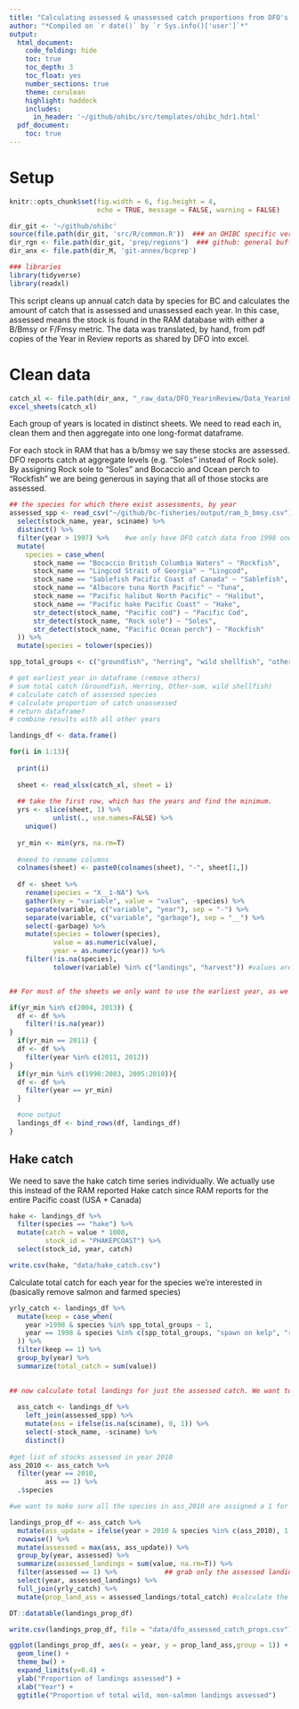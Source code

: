 ```yaml
---
title: "Calculating assessed & unassessed catch proportions from DFO's Year in Review reports"
author: "*Compiled on `r date()` by `r Sys.info()['user']`*"
output: 
  html_document:
    code_folding: hide
    toc: true
    toc_depth: 3
    toc_float: yes
    number_sections: true
    theme: cerulean
    highlight: haddock
    includes: 
      in_header: '~/github/ohibc/src/templates/ohibc_hdr1.html'
  pdf_document:
    toc: true
---
```


# Setup
``` r

knitr::opts_chunk$set(fig.width = 6, fig.height = 4,
                      echo = TRUE, message = FALSE, warning = FALSE)

dir_git <- '~/github/ohibc'
source(file.path(dir_git, 'src/R/common.R'))  ### an OHIBC specific version of common.R
dir_rgn <- file.path(dir_git, 'prep/regions')  ### github: general buffer region shapefiles
dir_anx <- file.path(dir_M, 'git-annex/bcprep')

### libraries
library(tidyverse)
library(readxl)
```

This script cleans up annual catch data by species for BC and calculates the amount of catch that is assessed and unassessed each year. In this case, assessed means the stock is found in the RAM database with either a B/Bmsy or F/Fmsy metric. The data was translated, by hand, from pdf copies of the Year in Review reports as shared by DFO into excel. 

# Clean data

```r
catch_xl <- file.path(dir_anx, "_raw_data/DFO_YearinReview/Data_YearinReview_RAW.xlsx")
excel_sheets(catch_xl)
```

Each group of years is located in distinct sheets. We need to read each in, clean them and then aggregate into one long-format dataframe.

For each stock in RAM that has a b/bmsy we say these stocks are assessed. DFO reports catch at aggregate levels (e.g. "Soles" instead of Rock sole). By assigning Rock sole to "Soles" and Bocaccio and Ocean perch to "Rockfish" we are being generous in saying that all of those stocks are assessed.

```r

## the species for which there exist assessments, by year
assessed_spp <- read_csv("~/github/bc-fisheries/output/ram_b_bmsy.csv") %>%
  select(stock_name, year, sciname) %>%
  distinct() %>%
  filter(year > 1997) %>%    #we only have DFO catch data from 1998 onwards so no need to include the entire ram series here
  mutate(
    species = case_when(
      stock_name == "Bocaccio British Columbia Waters" ~ "Rockfish",
      stock_name == "Lingcod Strait of Georgia" ~ "Lingcod",
      stock_name == "Sablefish Pacific Coast of Canada" ~ "Sablefish",
      stock_name == "Albacore tuna North Pacific" ~ "Tuna",
      stock_name == "Pacific halibut North Pacific" ~ "Halibut",
      stock_name == "Pacific hake Pacific Coast" ~ "Hake",
      str_detect(stock_name, "Pacific cod") ~ "Pacific Cod",
      str_detect(stock_name, "Rock sole") ~ "Soles",
      str_detect(stock_name, "Pacific Ocean perch") ~ "Rockfish"
  )) %>%
  mutate(species = tolower(species))
```


```r

spp_total_groups <- c("groundfish", "herring", "wild shellfish", "other-sum")

# get earliest year in dataframe (remove others)
# sum total catch (Groundfish, Herring, Other-sum, wild shellfish)
# calculate catch of assessed species
# calculate proportion of catch unassessed
# return dataframe?
# combine results with all other years

landings_df <- data.frame()

for(i in 1:13){
  
  print(i)
  
  sheet <- read_xlsx(catch_xl, sheet = i) 
  
  ## take the first row, which has the years and find the minimum.
  yrs <- slice(sheet, 1) %>% 
           unlist(., use.names=FALSE) %>%
    unique() 
  
  yr_min <- min(yrs, na.rm=T)
  
  #need to rename columns
  colnames(sheet) <- paste0(colnames(sheet), "-", sheet[1,])
  
  df <- sheet %>%
    rename(species = "X__1-NA") %>%
    gather(key = "variable", value = "value", -species) %>% 
    separate(variable, c("variable", "year"), sep = "-") %>%
    separate(variable, c("variable", "garbage"), sep = "__") %>%
    select(-garbage) %>%
    mutate(species = tolower(species),
           value = as.numeric(value),
           year = as.numeric(year)) %>%
    filter(!is.na(species),
           tolower(variable) %in% c("landings", "harvest")) #values are in thousands of tons. since we're getting a prop we don't need to multiply by 1000 here. Different years have landings or harvest as column names


## For most of the sheets we only want to use the earliest year, as we have more trust in these being true values given the time lag toupdate them. But there are some years where no report was created, including 2007, 2008, and 2014. We need to make some exceptions in filtering out these data years.

if(yr_min %in% c(2004, 2013)) {
  df <- df %>%
    filter(!is.na(year))
}
  if(yr_min == 2011) {
  df <- df %>%
    filter(year %in% c(2011, 2012))
}
  if(yr_min %in% c(1998:2003, 2005:2010)){
  df <- df %>%
    filter(year == yr_min)
  }

  #one output
  landings_df <- bind_rows(df, landings_df)
}
```

## Hake catch

We need to save the hake catch time series individually. We actually use this instead of the RAM reported Hake catch since RAM reports for the entire Pacific coast (USA + Canada)

```r
hake <- landings_df %>%
  filter(species == "hake") %>%
  mutate(catch = value * 1000,
         stock_id = "PHAKEPCOAST") %>%
  select(stock_id, year, catch)

write.csv(hake, "data/hake_catch.csv")

```

Calculate total catch for each year for the species we're interested in (basically remove salmon and farmed species)
```r
yrly_catch <- landings_df %>%
  mutate(keep = case_when(
    year >1998 & species %in% spp_total_groups ~ 1,
    year == 1998 & species %in% c(spp_total_groups, "spawn on kelp", "roe herring", "food and bait") ~ 1  # for the first year of data, DFO does not aggregate herring landings so we need to use the landings listed for Spawn on Kelp, Roe, and Food and Bait.
  )) %>%
  filter(keep == 1) %>%
  group_by(year) %>%
  summarize(total_catch = sum(value))
  

## now calculate total landings for just the assessed catch. We want to assume that any stocks with assessments in 2010 are also assessed through 2015. Even though this isn't reported, there is likely a lag in assessment time. We also need to remove all salmon and farmed sp
  
  ass_catch <- landings_df %>%
    left_join(assessed_spp) %>%
    mutate(ass = ifelse(is.na(sciname), 0, 1)) %>%
    select(-stock_name, -sciname) %>% 
    distinct()
  
#get list of stocks assessed in year 2010
ass_2010 <- ass_catch %>%
  filter(year == 2010,
         ass == 1) %>%
  .$species

#we want to make sure all the species in ass_2010 are assigned a 1 for ass (assessed) from 2011-onwards

landings_prop_df <- ass_catch %>%
  mutate(ass_update = ifelse(year > 2010 & species %in% c(ass_2010), 1, 0)) %>%
  rowwise() %>%
  mutate(assessed = max(ass, ass_update)) %>%
  group_by(year, assessed) %>%
  summarize(assessed_landings = sum(value, na.rm=T)) %>%
  filter(assessed == 1) %>%            ## grab only the assessed landings data
  select(year, assessed_landings) %>% 
  full_join(yrly_catch) %>%
  mutate(prop_land_ass = assessed_landings/total_catch) #calculate the total proportion of landings that is assessed

DT::datatable(landings_prop_df)

write.csv(landings_prop_df, file = "data/dfo_assessed_catch_props.csv")

ggplot(landings_prop_df, aes(x = year, y = prop_land_ass,group = 1)) + 
  geom_line() + 
  theme_bw() + 
  expand_limits(y=0.4) + 
  ylab("Proportion of landings assessed") +
  xlab("Year") +
  ggtitle("Proportion of total wild, non-salmon landings assessed")
```




